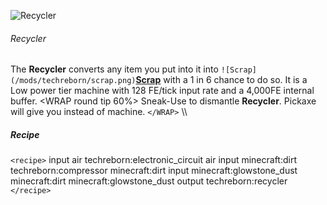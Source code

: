  ![Recycler](/mods/techreborn/recycler.png)

###### Recycler

The **Recycler** converts any item you put into it into
`![Scrap](/mods/techreborn/scrap.png)`**[Scrap](items:part:scrap "wikilink")**
with a 1 in 6 chance to do so. It is a Low power tier machine with 128
FE/tick input rate and a 4,000FE internal buffer. \<WRAP round tip 60%\>
Sneak-Use <Mcitem id="techreborn:wrench"/> to
dismantle **Recycler**. Pickaxe will give you
<Mcitem id="techreborn:machine_block"/> instead of
machine. `</WRAP>` \\\\

##### Recipe

`<recipe>` input air techreborn:electronic_circuit air input
minecraft:dirt techreborn:compressor minecraft:dirt input
minecraft:glowstone_dust minecraft:dirt minecraft:glowstone_dust output
techreborn:recycler `</recipe>`
